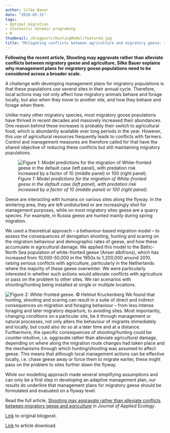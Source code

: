 ```yaml
---
author: Silke Bauer
date: "2018-05-31"
tags:
- Optimal migration
- Stochastic dynamic programing
- R
thumbnail: /blogposts/HuntingModel/featured.jpg
title: "Mitigating conflicts between agriculture and migratory geese: is shooting a viable option or just passing on the problem?"
---
```


**Following the recent article, Shooting may aggravate rather than alleviate conflicts between migratory geese and agriculture, Silke Bauer explains why management plans for migratory goose populations need to be considered across a broader scale.**

A challenge with developing management plans for migratory populations is that these populations use several sites in their annual cycle. Therefore, local actions may not only affect how migratory animals behave and forage locally, but also when they move to another site, and how they behave and forage when there.

Unlike many other migratory species, most migratory goose populations have thrived in recent decades and massively increased their abundances. One reason behind these increases is probably their switch to agricultural food, which is abundantly available over long periods in the year. However, this use of agricultural resources frequently leads to conflicts with farmers. Control and management measures are therefore called for that have the shared objective of reducing these conflicts but still maintaining migratory populations.

![_Figure 1: Model predictions for the migration of White-fronted geese in the default case (left panel), with predation risk increased by a factor of 10 (middle panel) or 100 (right panel)._](/blogposts/HuntingModel/huntinggif2.gif)

Geese are interacting with humans on various sites along the flyway. In the wintering area, they are left undisturbed or are increasingly shot for management purposes, while on most migratory sites geese are a quarry species. For example, in Russia geese are hunted mainly during spring migration.

We used a theoretical approach – a behaviour-based migration model – to assess the consequences of derogation shooting, hunting and scaring on the migration behaviour and demographic rates of geese, and how these accumulate in agricultural damage. We applied this model to the Baltic-North Sea population of white-fronted geese (Anser albifrons), which has increased from 10,000-50,000 in the 1950s to 1,200,000 around 2010, raising serious conflicts with agriculture, particularly in the Netherlands where the majority of these geese overwinter. We were particularly interested in whether such actions would alleviate conflicts with agriculture or pass on the problem to other sites. We ran scenarios with shooting/hunting being installed at single or multiple locations.


![_Figure 2: White-fronted geese. © Helmut Kruckenberg_](/blogposts/HuntingModel/geese-helmut-kruckenberg.jpg)
We found that hunting, shooting and scaring can result in a suite of direct and indirect consequences on migration and foraging behaviour – from less intense foraging and later migratory departure, to avoiding sites. Most importantly, changing conditions on a particular site, be it through management or natural processes, not only alters the behaviour of migrants immediately and locally, but could also do so at a later time and at a distance. Furthermore, the specific consequences of shooting/hunting could be counter-intuitive, i.e. aggravate rather than alleviate agricultural damage, depending on where along the migration route changes had taken place and the mechanisms through which hunting/shooting was assumed to affect geese. This means that although local management actions can be effective locally, i.e. chase geese away or force them to migrate earlier, these might pass on the problem to sites further down the flyway.

While our modelling approach made several simplifying assumptions and can only be a first step in developing an adaptive management plan, our results do underline that management plans for migratory geese should be formulated and evaluated on a flyway level.

Read the full article, [Shooting may aggravate rather than alleviate conflicts between migratory geese and agriculture](https://besjournals.onlinelibrary.wiley.com/doi/10.1111/1365-2664.13152) in _Journal of Applied Ecology_.

[Link](https://appliedecologistsblog.com/2019/08/27/senior-editor-vacancy-apply-now/) to original blogpost.

[Link](/publication/bauer_et_al_2018-japplecol/) to article download.
